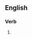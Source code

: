 ==English==

===Verb===
{{head|en|present participle}}

# {{present participle of|reprieve|lang=en|nocat=1}}